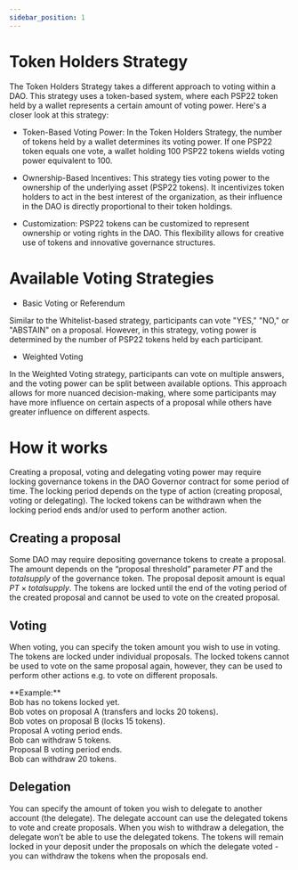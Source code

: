 ```yaml
---
sidebar_position: 1
---
```


# Token Holders Strategy

The Token Holders Strategy takes a different approach to voting within a DAO. This strategy uses a token-based system, where each PSP22 token held by a wallet represents a certain amount of voting power. Here's a closer look at this strategy:

* Token-Based Voting Power: In the Token Holders Strategy, the number of tokens held by a wallet determines its voting power. If one PSP22 token equals one vote, a wallet holding 100 PSP22 tokens wields voting power equivalent to 100.

* Ownership-Based Incentives: This strategy ties voting power to the ownership of the underlying asset (PSP22 tokens). It incentivizes token holders to act in the best interest of the organization, as their influence in the DAO is directly proportional to their token holdings.

* Customization: PSP22 tokens can be customized to represent ownership or voting rights in the DAO. This flexibility allows for creative use of tokens and innovative governance structures.

# Available Voting Strategies

* Basic Voting or Referendum

Similar to the Whitelist-based strategy, participants can vote "YES," "NO," or "ABSTAIN" on a proposal. However, in this strategy, voting power is determined by the number of PSP22 tokens held by each participant.

* Weighted Voting

In the Weighted Voting strategy, participants can vote on multiple answers, and the voting power can be split between available options. This approach allows for more nuanced decision-making, where some participants may have more influence on certain aspects of a proposal while others have greater influence on different aspects.

# How it works

Creating a proposal, voting and delegating voting power may require locking governance tokens in the DAO Governor contract for some period of time. The locking period depends on the type of action (creating proposal, voting or delegating). The locked tokens can be withdrawn when the locking period ends and/or used to perform another action.

## Creating a proposal
Some DAO may require depositing governance tokens to create a proposal. The amount depends on the “proposal threshold” parameter $PT$ and the $total supply$ of the governance token. The proposal deposit amount is equal $PT \times total supply$. The tokens are locked until the end of the voting period of the created proposal and cannot be used to vote on the created proposal.

## Voting
When voting, you can specify the token amount you wish to use in voting. The tokens are locked under individual proposals. The locked tokens cannot be used to vote on the same proposal again, however, they can be used to perform other actions e.g. to vote on different proposals.


<Callout type="info">
**Example:** <br/>
Bob has no tokens locked yet. <br/>
Bob votes on proposal A (transfers and locks 20 tokens).<br/>
Bob votes on proposal B (locks 15 tokens).<br/>
Proposal A voting period ends.<br/>
Bob can withdraw 5 tokens.<br/>
Proposal B voting period ends.<br/>
Bob can withdraw 20 tokens.<br/>
</Callout>

## Delegation
You can specify the amount of token you wish to delegate to another account (the delegate). The delegate account can use the delegated tokens to vote and create proposals. When you wish to withdraw a delegation, the delegate won’t be able to use the delegated tokens. The tokens will remain locked in your deposit under the proposals on which the delegate voted - you can withdraw the tokens when the proposals end.
